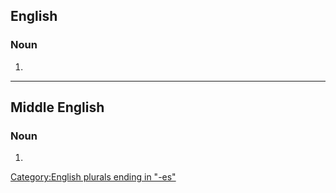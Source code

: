 ==English==

===Noun===
{{head|en|noun form}}

# {{plural of|en|wickedness}}

[[Category:English plurals ending in "-es"]]

----

==Middle English==

===Noun===
{{head|enm|noun plural form}}

# {{alt form|enm|wikkednesses}}